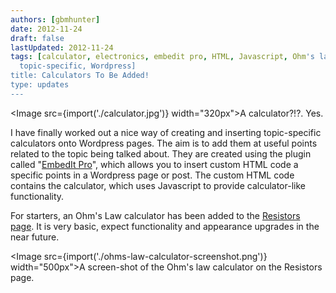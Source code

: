 ```yaml
---
authors: [gbmhunter]
date: 2012-11-24
draft: false
lastUpdated: 2012-11-24
tags: [calculator, electronics, embedit pro, HTML, Javascript, Ohm's law, resistors,
  topic-specific, Wordpress]
title: Calculators To Be Added!
type: updates
---
```


<Image src={import('./calculator.jpg')} width="320px">A calculator?!?. Yes.</Image>

I have finally worked out a nice way of creating and inserting topic-specific calculators onto Wordpress pages. The aim is to add them at useful points related to the topic being talked about. They are created using the plugin called "[EmbedIt Pro](http://wordpress.org/extend/plugins/embedit-pro/)", which allows you to insert custom HTML code a specific points in a Wordpress page or post. The custom HTML code contains the calculator, which uses Javascript to provide calculator-like functionality.

For starters, an Ohm's Law calculator has been added to the [Resistors page](/electronics/components/resistors). It is very basic, expect functionality and appearance upgrades in the near future.

<Image src={import('./ohms-law-calculator-screenshot.png')} width="500px">A screen-shot of the Ohm's law calculator on the Resistors page.</Image>

